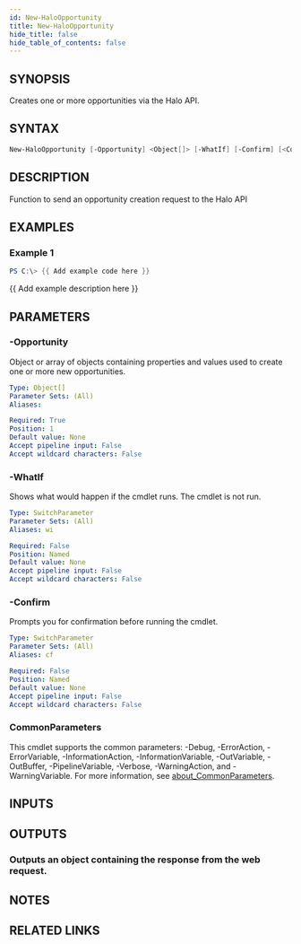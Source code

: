 ```yaml
---
id: New-HaloOpportunity
title: New-HaloOpportunity
hide_title: false
hide_table_of_contents: false
---
```


## SYNOPSIS

Creates one or more opportunities via the Halo API.

## SYNTAX

```powershell
New-HaloOpportunity [-Opportunity] <Object[]> [-WhatIf] [-Confirm] [<CommonParameters>]
```

## DESCRIPTION

Function to send an opportunity creation request to the Halo API

## EXAMPLES

### Example 1

```powershell
PS C:\> {{ Add example code here }}
```

{{ Add example description here }}

## PARAMETERS

### -Opportunity

Object or array of objects containing properties and values used to create one or more new opportunities.

```yaml
Type: Object[]
Parameter Sets: (All)
Aliases:

Required: True
Position: 1
Default value: None
Accept pipeline input: False
Accept wildcard characters: False
```

### -WhatIf

Shows what would happen if the cmdlet runs.
The cmdlet is not run.

```yaml
Type: SwitchParameter
Parameter Sets: (All)
Aliases: wi

Required: False
Position: Named
Default value: None
Accept pipeline input: False
Accept wildcard characters: False
```

### -Confirm

Prompts you for confirmation before running the cmdlet.

```yaml
Type: SwitchParameter
Parameter Sets: (All)
Aliases: cf

Required: False
Position: Named
Default value: None
Accept pipeline input: False
Accept wildcard characters: False
```

### CommonParameters

This cmdlet supports the common parameters: -Debug, -ErrorAction, -ErrorVariable, -InformationAction, -InformationVariable, -OutVariable, -OutBuffer, -PipelineVariable, -Verbose, -WarningAction, and -WarningVariable. For more information, see [about_CommonParameters](http://go.microsoft.com/fwlink/?LinkID=113216).

## INPUTS

## OUTPUTS

### Outputs an object containing the response from the web request.

## NOTES

## RELATED LINKS
